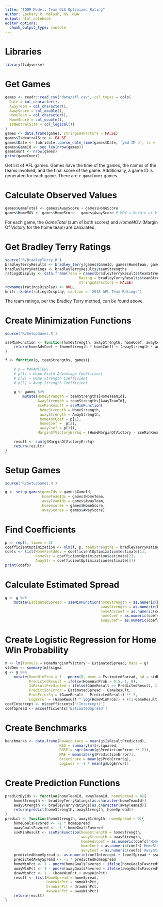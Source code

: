 ```yaml
---
title: "TOOR Model: Team OLS Optimized Rating"
author: Zachary P. Malosh, MS, MBA
output: html_notebook
editor_options: 
  chunk_output_type: console
---
```


\tableofcontents

# Libraries
```r
library(tidyverse)
```

# Get Games
```r
games <- readr::read_csv('data/afl.csv', col_types = cols(
  Date = col_character(),
  AwayTeam = col_character(),
  AwayScore = col_double(),
  HomeTeam = col_character(),
  HomeScore = col_double(),
  IsNeutralSite = col_logical())
)
games <- data.frame(games, stringsAsFactors = FALSE)
games$IsNeutralSite <- FALSE
games$Date <- lubridate::parse_date_time(games$Date, 'ymd IM p', tz = 'Australia/Melbourne')
games$GameId <- seq_len(nrow(games))
gameCount <- nrow(games)
print(gameCount)
```

Get list of AFL games. Games have the time of the games, the names of the teams involved, and the final score of the game. Additionally, a game ID is generated for each game. There are `r gameCount` games.

# Calculate Observed Values
```r
games$GameTotal <- games$AwayScore + games$HomeScore
games$HomeMOV <- games$HomeScore - games$AwayScore # MOV = Margin of Victory
```

For each game, the *GameTotal* (sum of both scores) and *HomeMOV* (Margin Of Victory for the home team) are calculated.

# Get Bradley Terry Ratings
```r
source('R/BradleyTerry.R')
bradleyTerryResults <- bradley_terry(games$GameId, games$HomeTeam, games$AwayTeam, games$HomeScore, games$AwayScore)
bradleyTerryRatings <- bradleyTerryResults$teamStrengths
ratingsDisplay <- data.frame(Team = names(bradleyTerryResults$teamStrengths),
								  Rating = bradleyTerryResults$teamStrengths,
								  stringsAsFactors = FALSE)
rownames(ratingsDisplay) <- NULL
knitr::kable(ratingsDisplay, caption = '2018 AFL Team Ratings')
```

The team ratings, per the Bradley Terry method, can be found above.
 
# Create Minimization Functions
```r
source('R/SetupGames.R')

sseMinFunction <- function(homeStrength, awayStrength, homeCoef, awayCoef, homeAdvCoef){
	return(homeAdvCoef + (homeStrength * homeCoef) + (awayStrength * awayCoef))
}

f <- function(p, teamStrengths, games){
	
	# p = PARAMETERS
	# p[1] = Home Field Advantage Coefficient
	# p[2] = Home Strength Coefficient
	# p[3] = Away Strength Coefficient
	
	g <- games %>%
		mutate(HomeStrength = teamStrengths[HomeTeamId],
			   AwayStrength = teamStrengths[AwayTeamId],
			   SseMinResult = sseMinFunction(
			   	homeStrength = HomeStrength,
			   	awayStrength = AwayStrength,
			   	homeAdvCoef = p[1],
			   	homeCoef =  p[2],
			   	awayCoef = p[3]),
			   MarginOfVictoryErrSq = (HomeMarginOfVictory - SseMinResult) ** 2)
	
	result <- sum(g$MarginOfVictoryErrSq)
	return(result)
}
```

# Setup Games
```r
source('R/SetupGames.R')

g <- setup_games(gameIds = games$GameId,
				 homeTeamIds = games$HomeTeam,
				 awayTeamIds = games$AwayTeam,
				 homeScores = games$HomeScore,
				 awayScores = games$AwayScore)
```

# Find Coefficients
```r
p <- rep(1, times = 3)
coefficientOptimization <- nlm(f, p, teamStrengths = bradleyTerryRatings, games = g)
coefs <- list(HomeFieldAdv = coefficientOptimization$estimate[1],
			  HomeStr = coefficientOptimization$estimate[2],
			  AwayStr = coefficientOptimization$estimate[3])
print(coefs)
```

# Calculate Estimated Spread
```r
g <- g %>%
	mutate(EstimatedSpread = sseMinFunction(homeStrength = as.numeric(bradleyTerryRatings[HomeTeamId]),
											awayStrength = as.numeric(bradleyTerryRatings[AwayTeamId]),
											homeAdvCoef = as.numeric(coefs['HomeFieldAdv']),
											homeCoef = as.numeric(coefs['HomeStr']),
											awayCoef = as.numeric(coefs['AwayStr'])))
```

# Create Logistic Regression for Home Win Probability
```r
m <- lm(formula = HomeMarginOfVictory ~ EstimatedSpread, data = g)
stdDev <- summary(m)$sigma
g <- g %>%
	mutate(HomeWinProb = 1 - pnorm(0, mean = EstimatedSpread, sd = stdDev),
		   PredictedResult = ifelse(HomeWinProb > 0.5, 1, 0),
		   IsResultPredicted = ifelse(GameResult == PredictedResult, 1, 0),
		   PredictionError = EstimatedSpread - GameResult,
		   ProbErrorSq = (GameResult - PredictedResult) ** 2,
		   LogError = (GameResult * log(HomeWinProb)) + ((1-GameResult) * log(1 - HomeWinProb)))
coefIntercept <- m$coefficients['(Intercept)']
coefSpread <- m$coefficients['EstimatedSpread']
```

# Create Benchmarks
```r
benchmarks <- data.frame(RawAccuracy = mean(g$IsResultPredicted),
						 RSQ = summary(m)$r.squared,
						 RMSE = sqrt(mean(g$PredictionError ** 2)),
						 MAE = mean(abs(g$PredictionError)),
						 BrierScore = mean(g$ProbErrorSq),
						 LogLoss = -1 * mean(g$LogError))
```

# Create Prediction Functions
```r
predictByIds <- function(homeTeamId, awayTeamId, homeSpread = 0){
	homeStrength <- bradleyTerryRatings[as.character(homeTeamId)]
	awayStrength <- bradleyTerryRatings[as.character(awayTeamId)]
	return(predict(homeStrength, awayStrength, homeSpread))
}
predict <- function(homeStrength, awayStrength, homeSpread = 0){
	homeGoalsFavored <- -1 * homeSpread
	awayGoalsFavored <- -1 * homeGoalsFavored
	sseMinResult <- sseMinFunction(homeStrength = homeStrength,
								   awayStrength = awayStrength,
								   homeAdvCoef = as.numeric(coefs['HomeFieldAdv']),
								   homeCoef = as.numeric(coefs['HomeStr']),
								   awayCoef = as.numeric(coefs['AwayStr']))
	predictedHomeSpread <- as.numeric(coefIntercept + (coefSpread * sseMinResult))
	predictedAwaySpread <- -1 * predictedHomeSpread
	homeWinPct <- 1 - pnorm(homeGoalsFavored + ifelse(homeGoalsFavored%%1==0, 0.5, 0), mean = predictedHomeSpread, sd = stdDev)
	awayWinPct <- 1 - pnorm(awayGoalsFavored + ifelse(awayGoalsFavored%%1==0, 0.5, 0), mean = predictedAwaySpread, sd = stdDev)
	drawWinPct <- 1 - (homeWinPct + awayWinPct)
	result <- list(HomeSpread = homeSpread,
				   HomeWinPct = homeWinPct,
				   DrawWinPct = drawWinPct,
				   AwayWinPct = awayWinPct)
	return(result)
}

```
